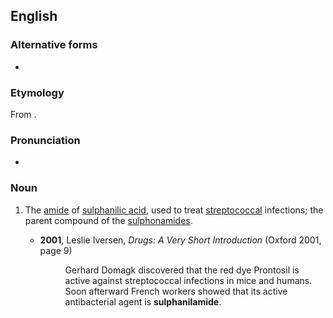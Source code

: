 ==English==

===Alternative forms===
* {{l|en|sulfanilamide}}

===Etymology===
From {{m|en|sulphanilic}} {{m|en|amide}}.

===Pronunciation===
* {{IPA|en|/sʌlfəˈnɪləmaɪd/}}

===Noun===
{{en-noun|~}}

# {{lb|en|British spelling|pharmaceutical drug}} The [[amide]] of [[sulphanilic acid]], used to treat [[streptococcal]] infections; the parent compound of the [[sulphonamide]]s.
#* '''2001''', Leslie Iversen, ''Drugs: A Very Short Introduction'' (Oxford 2001, page 9)
#*: Gerhard Domagk discovered that the red dye Prontosil is active against streptococcal infections in mice and humans. Soon afterward French workers showed that its active antibacterial agent is '''sulphanilamide'''.